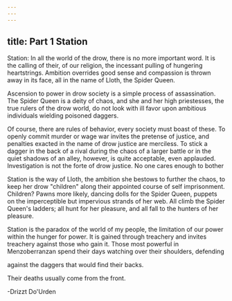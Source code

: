 ```yaml
---
---
---
```

title: Part 1 Station
---

Station: In all the world of the drow, there is no more important word. It is the calling of their, of our religion, the incessant pulling of hungering heartstrings. Ambition overrides good sense and compassion is thrown away in its face, all in the name of Lloth, the Spider Queen.

Ascension to power in drow society is a simple process of assassination. The Spider Queen is a deity of chaos, and she and her high priestesses, the true rulers of the drow world, do not look with ill favor upon ambitious individuals wielding poisoned daggers.

Of course, there are rules of behavior, every society must boast of these. To openly commit murder or wage war invites the pretense of justice, and penalties exacted in the name of drow justice are merciless. To stick a dagger in the back of a rival during the chaos of a larger battle or in the quiet shadows of an alley, however, is quite acceptable, even applauded. Investigation is not the forte of drow justice. No one cares enough to bother

Station is the way of Lloth, the ambition she bestows to further the chaos, to keep her drow "children" along their appointed course of self imprisonment. Children? Pawns more likely, dancing dolls for the Spider Queen, puppets on the imperceptible but impervious strands of her web. All climb the Spider Queen's ladders; all hunt for her pleasure, and all fall to the hunters of her pleasure.

Station is the paradox of the world of my people, the limitation of our power within the hunger for power. It is gained through treachery and invites treachery against those who gain it. Those most powerful in Menzoberranzan spend their days watching over their shoulders, defending

against the daggers that would find their backs.

Their deaths usually come from the front.

-Drizzt Do'Urden